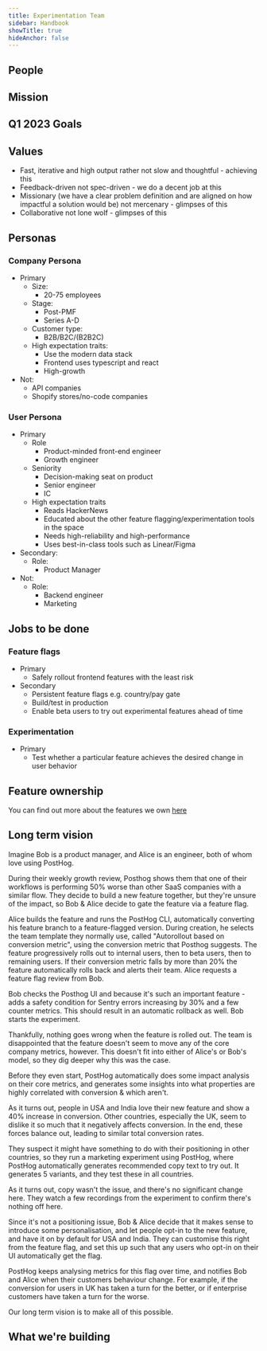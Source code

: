 ```yaml
---
title: Experimentation Team
sidebar: Handbook
showTitle: true
hideAnchor: false
---
```


## People

<TeamMembers />

## Mission

<Mission />

## Q1 2023 Goals

<Objectives />

## Values
- Fast, iterative and high output rather not slow and thoughtful - achieving this
- Feedback-driven not spec-driven - we do a decent job at this
- Missionary (we have a clear problem definition and are aligned on how impactful a solution would be) not mercenary - glimpses of this
- Collaborative not lone wolf - glimpses of this

## Personas

### Company Persona
- Primary
    - Size:
        - 20-75 employees
    - Stage:
        - Post-PMF
        - Series A-D
    - Customer type:
        - B2B/B2C/(B2B2C)
    - High expectation traits:
        - Use the modern data stack
        - Frontend uses typescript and react
        - High-growth
- Not:
    - API companies
    - Shopify stores/no-code companies

### User Persona
- Primary
    - Role
        - Product-minded front-end engineer
        - Growth engineer
    - Seniority
        - Decision-making seat on product
        - Senior engineer
        - IC
    - High expectation traits
        - Reads HackerNews
        - Educated about the other feature flagging/experimentation tools in the space
        - Needs high-reliability and high-performance
        - Uses best-in-class tools such as Linear/Figma
- Secondary:
    - Role:
        - Product Manager
- Not:
    - Role:
        - Backend engineer
        - Marketing

## Jobs to be done

### Feature flags
- Primary
    - Safely rollout frontend features with the least risk
- Secondary
    - Persistent feature flags e.g. country/pay gate
    - Build/test in production
    - Enable beta users to try out experimental features ahead of time

### Experimentation
- Primary
    - Test whether a particular feature achieves the desired change in user behavior

## Feature ownership
You can find out more about the features we own [here](/handbook/engineering/feature-ownership)

## Long term vision

Imagine Bob is a product manager, and Alice is an engineer, both of whom love using PostHog. 

During their weekly growth review, Posthog shows them that one of their workflows is performing 50% worse than other SaaS companies with a similar flow. They decide to build a new feature together, but they're unsure of the impact, so Bob & Alice decide to gate the feature via a feature flag.

Alice builds the feature and runs the PostHog CLI, automatically converting his feature branch to a feature-flagged version. During creation, he selects the team template they normally use, called "Autorollout based on conversion metric", using the conversion metric that Posthog suggests. The feature progressively rolls out to internal users, then to beta users, then to remaining users. If their conversion metric falls by more than 20% the feature automatically rolls back and alerts their team. Alice requests a feature flag review from Bob.

Bob checks the Posthog UI and because it's such an important feature - adds a safety condition for Sentry errors increasing by 30% and a few counter metrics. This should result in an automatic rollback as well. Bob starts the experiment.

Thankfully, nothing goes wrong when the feature is rolled out. The team is disappointed that the feature doesn't seem to move any of the core company metrics, however. This doesn't fit into either of Alice's or Bob's model, so they dig deeper why this was the case.

Before they even start, PostHog automatically does some impact analysis on their core metrics, and generates some insights into what properties are highly correlated with conversion & which aren't.

As it turns out, people in USA and India love their new feature and show a 40% increase in conversion. Other countries, especially the UK, seem to dislike it so much that it negatively affects conversion. In the end, these forces balance out, leading to similar total conversion rates.

They suspect it might have something to do with their positioning in other countries, so they run a marketing experiment using PostHog, where PostHog automatically generates recommended copy text to try out. It generates 5 variants, and they test these in all countries.

As it turns out, copy wasn't the issue, and there's no significant change here. They watch a few recordings from the experiment to confirm there's nothing off here.

Since it's not a positioning issue, Bob & Alice decide that it makes sense to introduce some personalisation, and let people opt-in to the new feature, and have it on by default for USA and India. They can customise this right from the feature flag, and set this up such that any users who opt-in on their UI automatically get the flag.

PostHog keeps analysing metrics for this flag over time, and notifies Bob and Alice when their customers behaviour change. For example, if the conversion for users in UK has taken a turn for the better, or if enterprise customers have taken a turn for the worse.

Our long term vision is to make all of this possible.

## What we're building

<TeamRoadmap />
